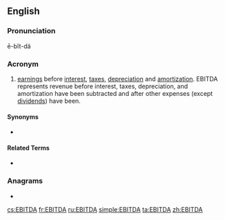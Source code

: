 ==English==
{{wikipedia}}

===Pronunciation===
ē-bĭt-dä

===Acronym===
{{rfc-header|Acronym}}
{{head|en|acronym}}

# {{context|lang=en|accounting}} [[earnings]] before [[interest]], [[tax]]es, [[depreciation]] and [[amortization]]. EBITDA represents revenue before interest, taxes, depreciation, and amortization have been subtracted and after other expenses (except [[dividend]]s) have been.

====Synonyms====
* {{l|en|EBITA}}

====Related Terms====
* {{l|en|EBIT}}

===Anagrams===
* {{l|en|baited}}

[[cs:EBITDA]]
[[fr:EBITDA]]
[[ru:EBITDA]]
[[simple:EBITDA]]
[[ta:EBITDA]]
[[zh:EBITDA]]